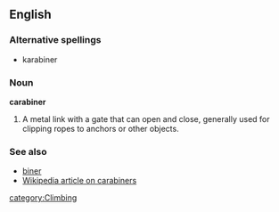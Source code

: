 ==English==
===Alternative spellings===
*karabiner

===Noun===
'''carabiner'''
# A metal link with a gate that can open and close, generally used for clipping ropes to anchors or other objects.

===See also===
*[[biner]]
*[[w:Carabiner|Wikipedia article on carabiners]]

[[category:Climbing]]